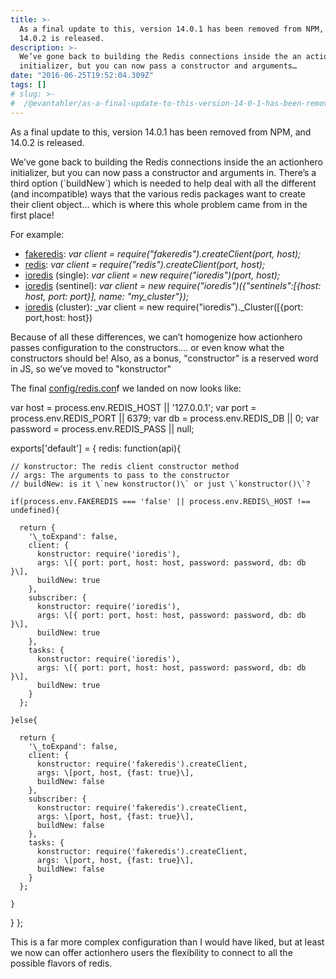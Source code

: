 ```yaml
---
title: >-
  As a final update to this, version 14.0.1 has been removed from NPM, and
  14.0.2 is released.
description: >-
  We’ve gone back to building the Redis connections inside the an actionhero
  initializer, but you can now pass a constructor and arguments…
date: "2016-06-25T19:52:04.309Z"
tags: []
# slug: >-
#  /@evantahler/as-a-final-update-to-this-version-14-0-1-has-been-removed-from-npm-and-14-0-2-is-released-e393d3e30e17
---
```


As a final update to this, version 14.0.1 has been removed from NPM, and 14.0.2 is released.

We’ve gone back to building the Redis connections inside the an actionhero initializer, but you can now pass a constructor and arguments in. There’s a third option (\`buildNew\`) which is needed to help deal with all the different (and incompatible) ways that the various redis packages want to create their client object… which is where this whole problem came from in the first place!

For example:

- [fakeredis](https://github.com/hdachev/fakeredis): _var client = require("fakeredis").createClient(port, host);_
- [redis](https://github.com/NodeRedis/node_redis): _var client = require("redis").createClient(port, host);_
- [ioredis](https://github.com/luin/ioredis) (single): _var client = new require("ioredis")(port, host);_
- [ioredis](https://github.com/luin/ioredis) (sentinel): _var client = new require("ioredis")({"sentinels":\[{host: host, port: port}\], name: "my_cluster"});_
- [ioredis](https://github.com/luin/ioredis) (cluster): \_var client = new require("ioredis").\_Cluster(\[{port: port,host: host})

Because of all these differences, we can’t homogenize how actionhero passes configuration to the constructors…. or even know what the constructors should be! Also, as a bonus, "constructor" is a reserved word in JS, so we’ve moved to "konstructor"

The final [config/redis.con](https://github.com/evantahler/actionhero/blob/master/config/redis.js)f we landed on now looks like:

var host = process.env.REDIS_HOST || '127.0.0.1';
var port = process.env.REDIS_PORT || 6379;
var db = process.env.REDIS_DB || 0;
var password = process.env.REDIS_PASS || null;

exports\['default'\] = {
redis: function(api){

    // konstructor: The redis client constructor method
    // args: The arguments to pass to the constructor
    // buildNew: is it \`new konstructor()\` or just \`konstructor()\`?

    if(process.env.FAKEREDIS === 'false' || process.env.REDIS\_HOST !== undefined){

      return {
        '\_toExpand': false,
        client: {
          konstructor: require('ioredis'),
          args: \[{ port: port, host: host, password: password, db: db }\],
          buildNew: true
        },
        subscriber: {
          konstructor: require('ioredis'),
          args: \[{ port: port, host: host, password: password, db: db }\],
          buildNew: true
        },
        tasks: {
          konstructor: require('ioredis'),
          args: \[{ port: port, host: host, password: password, db: db }\],
          buildNew: true
        }
      };

    }else{

      return {
        '\_toExpand': false,
        client: {
          konstructor: require('fakeredis').createClient,
          args: \[port, host, {fast: true}\],
          buildNew: false
        },
        subscriber: {
          konstructor: require('fakeredis').createClient,
          args: \[port, host, {fast: true}\],
          buildNew: false
        },
        tasks: {
          konstructor: require('fakeredis').createClient,
          args: \[port, host, {fast: true}\],
          buildNew: false
        }
      };

    }

}
};

This is a far more complex configuration than I would have liked, but at least we now can offer actionhero users the flexibility to connect to all the possible flavors of redis.
